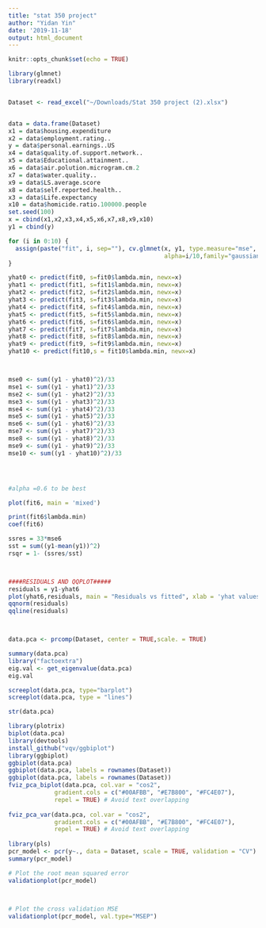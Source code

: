 ```yaml
---
title: "stat 350 project"
author: "Yidan Yin"
date: '2019-11-18'
output: html_document
---
```


```r
knitr::opts_chunk$set(echo = TRUE)
```

```r
library(glmnet)
library(readxl)


Dataset <- read_excel("~/Downloads/Stat 350 project (2).xlsx")


data = data.frame(Dataset)
x1 = data$housing.expenditure
x2 = data$employment.rating..
y = data$personal.earnings..US
x4 = data$quality.of.support.network..
x5 = data$Educational.attainment..
x6 = data$air.polution.microgram.cm.2
x7 = data$water.quality..
x9 = data$LS.average.score
x8 = data$self.reported.health..
x3 = data$Life.expectancy
x10 = data$homicide.ratio.100000.people
set.seed(100)
x = cbind(x1,x2,x3,x4,x5,x6,x7,x8,x9,x10)
y1 = cbind(y)

for (i in 0:10) {
  assign(paste("fit", i, sep=""), cv.glmnet(x, y1, type.measure="mse", 
                                            alpha=i/10,family="gaussian"))
}

yhat0 <- predict(fit0, s=fit0$lambda.min, newx=x)
yhat1 <- predict(fit1, s=fit1$lambda.min, newx=x)
yhat2 <- predict(fit2, s=fit2$lambda.min, newx=x)
yhat3 <- predict(fit3, s=fit3$lambda.min, newx=x)
yhat4 <- predict(fit4, s=fit4$lambda.min, newx=x)
yhat5 <- predict(fit5, s=fit5$lambda.min, newx=x)
yhat6 <- predict(fit6, s=fit6$lambda.min, newx=x)
yhat7 <- predict(fit7, s=fit7$lambda.min, newx=x)
yhat8 <- predict(fit8, s=fit8$lambda.min, newx=x)
yhat9 <- predict(fit9, s=fit9$lambda.min, newx=x)
yhat10 <- predict(fit10,s = fit10$lambda.min, newx=x)



mse0 <- sum((y1 - yhat0)^2)/33
mse1 <- sum((y1 - yhat1)^2)/33
mse2 <- sum((y1 - yhat2)^2)/33
mse3 <- sum((y1 - yhat3)^2)/33
mse4 <- sum((y1 - yhat4)^2)/33
mse5 <- sum((y1 - yhat5)^2)/33
mse6 <- sum((y1 - yhat6)^2)/33
mse7 <- sum((y1 - yhat7)^2)/33
mse8 <- sum((y1 - yhat8)^2)/33
mse9 <- sum((y1 - yhat9)^2)/33
mse10 <- sum((y1 - yhat10)^2)/33




#alpha =0.6 to be best

plot(fit6, main = 'mixed')

print(fit6$lambda.min)
coef(fit6)

ssres = 33*mse6
sst = sum((y1-mean(y1))^2)
rsqr = 1- (ssres/sst)



####RESIDUALS AND QQPLOT#####
residuals = y1-yhat6
plot(yhat6,residuals, main = "Residuals vs fitted", xlab = 'yhat values')
qqnorm(residuals)
qqline(residuals)




```





```r
data.pca <- prcomp(Dataset, center = TRUE,scale. = TRUE)

summary(data.pca)
library("factoextra")
eig.val <- get_eigenvalue(data.pca)
eig.val

screeplot(data.pca, type="barplot")
screeplot(data.pca, type = "lines")

str(data.pca)

library(plotrix)
biplot(data.pca)
library(devtools)
install_github("vqv/ggbiplot")
library(ggbiplot)
ggbiplot(data.pca)
ggbiplot(data.pca, labels = rownames(Dataset))
ggbiplot(data.pca, labels = rownames(Dataset))
fviz_pca_biplot(data.pca, col.var = "cos2",
             gradient.cols = c("#00AFBB", "#E7B800", "#FC4E07"), 
             repel = TRUE) # Avoid text overlapping
             
fviz_pca_var(data.pca, col.var = "cos2",
             gradient.cols = c("#00AFBB", "#E7B800", "#FC4E07"), 
             repel = TRUE) # Avoid text overlapping
             
library(pls)
pcr_model <- pcr(y~., data = Dataset, scale = TRUE, validation = "CV")
summary(pcr_model)

# Plot the root mean squared error
validationplot(pcr_model)


 
# Plot the cross validation MSE
validationplot(pcr_model, val.type="MSEP")






```



